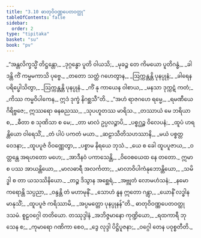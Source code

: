 ```yaml
---
title: "3.10 ဓာတုဝိဝဏ္ဏပေတဝတ္ထု"
tableOfContents: false
sidebar:
  order: 2
type: "tipitaka"
basket: "su"
book: "pv"
---
```



<DynamicBreadcrumb />

<Division number="507" book="pv">

<Paragraph number="550" type="verses" book="pv">
_“အန္တလိက္ခသ္မိံ တိဋ္ဌန္တော,_  
_ဒုဂ္ဂန္ဓော ပူတိ ဝါယသိ;_  
_မုခဉ္စ တေ ကိမယော ပူတိဂန္ဓံ,_  
_ခါဒန္တိ ကိံ ကမ္မမကာသိ ပုဗ္ဗေ._  

</Paragraph>

</Division>
<Division number="508" book="pv">

<Paragraph number="551" type="verses" book="pv">
_တတော သတ္ထံ ဂဟေတွာန,_  
_ဩက္ကန္တန္တိ ပုနပ္ပုနံ;_  
_ခါရေန ပရိပ္ဖေါသိတွာ,_  
_ဩက္ကန္တန္တိ ပုနပ္ပုနံ._  

</Paragraph>

</Division>
<Division number="509" book="pv">

<Paragraph number="552" type="verses" book="pv">
_ကိံ နု ကာယေန ဝါစာယ,_  
_မနသာ ဒုက္ကဋံ ကတံ;_  
_ကိဿ ကမ္မဝိပါကေန,_  
ဣဒံ ဒုက္ခံ နိဂစ္ဆသီ”တိ._  

</Paragraph>

</Division>
<Division number="510" book="pv">

<Paragraph number="553" type="verses" book="pv">
_“အဟံ ရာဇဂဟေ ရမ္မေ,_  
_ရမဏီယေ ဂိရိဗ္ဗဇေ;_  
ဣဿရော ဓနဓညဿ,_  
_သုပဟူတဿ မာရိသ._  

</Paragraph>

</Division>
<Division number="511" book="pv">

<Paragraph number="554" type="verses" book="pv">
_တဿာယံ မေ ဘရိယာ စ,_  
_ဓီတာ စ သုဏိသာ စ မေ;_  
_တာ မာလံ ဥပ္ပလဉ္စာပိ,_  
_ပစ္စဂ္ဃဉ္စ ဝိလေပနံ;_  
_ထူပံ ဟရန္တိယော ဝါရေသိံ,_  
_တံ ပါပံ ပကတံ မယာ._  

</Paragraph>

</Division>
<Division number="512" book="pv">

<Paragraph number="555" type="verses" book="pv">
_ဆဠာသီတိသဟဿာနိ,_  
_မယံ ပစ္စတ္တဝေဒနာ;_  
_ထူပပူဇံ ဝိဝဏ္ဏေတွာ,_  
_ပစ္စာမ နိရယေ ဘုသံ._  

</Paragraph>

</Division>
<Division number="513" book="pv">

<Paragraph number="556" type="verses" book="pv">
_ယေ စ ခေါ ထူပပူဇာယ,_  
_ဝတ္တန္တေ အရဟတော မဟေ;_  
_အာဒီနဝံ ပကာသေန္တိ,_  
_ဝိဝေစယေထ နေ တတော._  

</Paragraph>

</Division>
<Division number="514" book="pv">

<Paragraph number="557" type="verses" book="pv">
ဣမာ စ ပဿ အာယန္တိယော,_  
_မာလဓာရီ အလင်္ကတာ;_  
_မာလာဝိပါကံနုဘောန္တိယော,_  
_သမိဒ္ဓါ စ တာ ယသဿိနိယော._  

</Paragraph>

</Division>
<Division number="515" book="pv">

<Paragraph number="558" type="verses" book="pv">
_တဉ္စ ဒိသွာန အစ္ဆေရံ,_  
_အဗ္ဘုတံ လောမဟံသနံ;_  
_နမော ကရောန္တိ သပ္ပညာ,_  
_ဝန္ဒန္တိ တံ မဟာမုနိံ._  

</Paragraph>

</Division>
<Division number="516" book="pv">

<Paragraph number="559" type="verses" book="pv">
_သောဟံ နူန ဣတော ဂန္တွာ,_  
_ယောနိံ လဒ္ဓါန မာနုသိံ;_  
_ထူပပူဇံ ကရိဿာမိ,_  
_အပ္ပမတ္တော ပုနပ္ပုနန်”တိ._  


</Paragraph>
</Division>

<Paragraph number="560" type="center" book="pv">
ဓာတုဝိဝဏ္ဏပေတဝတ္ထု ဒသမံ.



</Paragraph>

<Paragraph number="561" type="center" book="pv">
စူဠဝဂ္ဂေါ တတိယော.



</Paragraph>

<Paragraph number="562" type="center" book="pv">
တဿုဒ္ဒါနံ


</Paragraph>

<Paragraph number="563" type="verses" book="pv">
_အဘိဇ္ဇမာနော ကုဏ္ဍိယော,_  
_ရထကာရီ ဘုသေန စ;_  
_ကုမာရော ဂဏိကာ စေဝ,_  
_ဒွေ လုဒ္ဒါ ပိဋ္ဌိပူဇနာ;_  
_ဝဂ္ဂေါ တေန ပဝုစ္စတီတိ._
</Paragraph>
